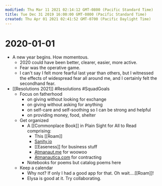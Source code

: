 ```yaml
---
modified: Thu Mar 11 2021 02:14:12 GMT-0800 (Pacific Standard Time)
title: Tue Dec 31 2019 16:00:00 GMT-0800 (Pacific Standard Time)
created: Thu Apr 01 2021 02:41:52 GMT-0700 (Pacific Daylight Time)
---
```


# 2020-01-01

- A new year begins. How momentous.
    - 2020 could have been better, clearer, easier, more active.
    - Fear was the operative game.
    - I can't say I felt more fearful last year than others, but I witnessed the effects of widespread fear all around me, and I certainly felt the secondhand fear.
- [[Resolutions 2021]] #Resolutions #SquadGoals
    - Focus on fatherhood
        - on giving without looking for exchange
        - on giving without asking for anything
        - on self-care and self-soothing so I can be strong and helpful
        - on providing money, food, shelter
    - Get organized
        - A [[Commonplace Book]] in Plain Sight for All to Read comprising:
            - This [[Roam]]
            - [Sanity.io]([[Sanity]])
            - [[Easeness]] for business stuff
            - [Atmanaut.me](https://Atmanaut.me) for woowoo
            - [Atmanautica.com](https://Atmanautica.com) for contracting
        - Notebooks for poems but catalog poems here
    - Keep a calendar
        - Why not? If only I had a good app for that. Oh wait....[[Roam]]!
        - Elysa is good at it. Try collaborating.